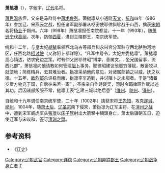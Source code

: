 '''萧挞凛'''（{{bd|10世纪|？|1004年||catIdx=X}}），字驰宇，[[辽代|辽代]]名将。

[[萧思温|萧思温]]族侄，父亲是马群侍中[[萧术鲁列|萧术鲁列]]。萧挞凛从小通晓[[天文學|天文]]，[[统和|统和]]四年（986年）参加辽、宋燕云之战，担任诸军副部署从枢密使耶律斜轸战于山西，擒获[[宋朝|宋朝]]名将[[杨业|杨业]]于朔州。六年（998年）萧挞凛担任南院都监，十一年（993年），随[[萧逊宁|萧逊宁]]伐[[王氏高丽|高丽]]，次年，防御[[西夏|西夏]]，进封兰陵郡王，南京统军使。

统和十二年，与皇太妃[[胡辇|胡辇]]率领西北乌古等部兵和永兴宫分军驻守西北胪朐河地区，任西北路[[招讨|招讨使]]（又称阻卜都详稳）。“凡军中号令，太妃并委挞凛”。萧挞凛悉心镇边，访求安边之策。时有仲父房耶律昭“博学，善属文。..坐兄国留事，流西北部”，萧挞凛向他请教如何管理[[阻卜|阻卜]]事务。耶律昭建议他赈穷薄赋，散畜牧以就便地；简练精兵，去其难治者。挞凛采纳他的意见，对诸属部镇之以威，抚之以德。十五年，[[敌烈|敌烈部]]杀详稳而叛，挞凛率军追剿，并讨阻卜之未服者。于是“诸蕃岁贡方物充于国，自后往来若一家”  。圣宗亲自作诗褒奖，同时令耶律昭作赋以述其功。后因诸部叛服不常，挞凛上表“乞建三城以绝后患”（[[维州_(辽朝)|维州]]、[[防州_(辽朝)|防州]]、[[镇州_(辽朝)|镇州]]）。

自统和十九年调任南京统军使，二十年（1002年）擒获宋将[[王先知|王先知]]，攻克[[遂城|遂城]]、[[祁州|祁州]]。1004年，随[[萧太后|萧太后]]、[[辽圣宗|辽圣宗]]南下侵宋，萧挞凛为辽军主将，在[[澶州之战|澶州之战]]中，遭到宋军威虎军头[[張瓌_(壽光)|張瓌]]以[[床子弩|床子弩]]射出大箭擊中額頭身亡，萧太后辍朝五日，迫使辽军与宋议和，签订[[澶渊之盟|澶渊之盟]]。

== 参考资料 ==
*《[[辽史|辽史]]》

[[Category:辽朝武官|Category:辽朝武官]]
[[Category:详稳|Category:详稳]]
[[Category:辽朝异姓郡王|Category:辽朝异姓郡王]]
[[Category:辽朝战争身亡者|Category:辽朝战争身亡者]]
[[Category:拔里氏|T]]